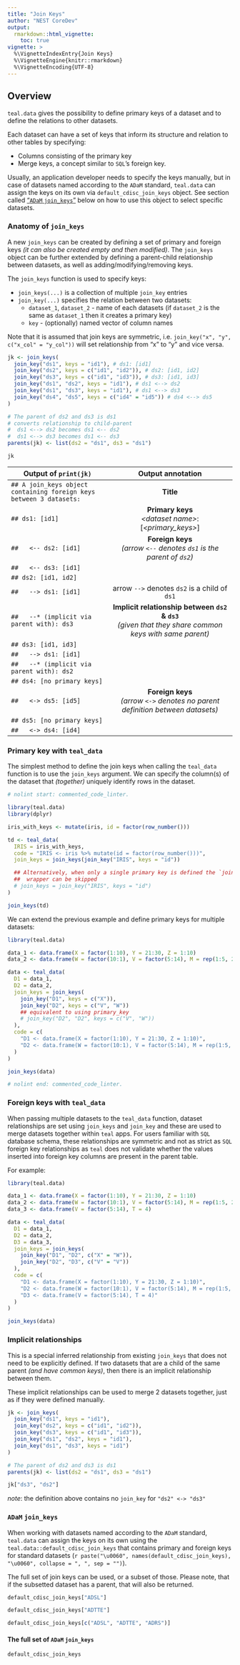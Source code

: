 ```yaml
---
title: "Join Keys"
author: "NEST CoreDev"
output: 
  rmarkdown::html_vignette:
    toc: true
vignette: >
  %\VignetteIndexEntry{Join Keys}
  %\VignetteEngine{knitr::rmarkdown}
  %\VignetteEncoding{UTF-8}
---
```


## Overview

`teal.data` gives the possibility to define primary keys of a dataset and to define the relations to other datasets.

Each dataset can have a set of keys that inform its structure and relation to other tables by specifying:

- Columns consisting of the primary key
- Merge keys, a concept similar to `SQL`'s foreign key.

Usually, an application developer needs to specify the keys manually, but in case of datasets named according to the `ADaM` standard, `teal.data` can assign the keys on its own via `default_cdisc_join_keys` object.
See section called ["`ADaM` `join_keys`"](#adam-join_keys) below on how to use this object to select specific datasets.

### Anatomy of `join_keys`

A new `join_keys` can be created by defining a set of primary and foreign keys _(it can also be created empty and then modified)_.
The `join_keys` object can be further extended by defining a parent-child relationship between datasets, as well as adding/modifying/removing keys.

The `join_keys` function is used to specify keys:

- `join_keys(...)` is a collection of multiple `join_key` entries
- `join_key(...)` specifies the relation between two datasets:
  - `dataset_1`, `dataset_2` - name of each datasets (if `dataset_2` is the same as `dataset_1` then it creates a primary key)
  - `key` - (optionally) named vector of column names

Note that it is assumed that join keys are symmetric, i.e. `join_key("x", "y", c("x_col" = "y_col"))` will set relationship from "x" to "y" and vice versa.

```r
jk <- join_keys(
  join_key("ds1", keys = "id1"), # ds1: [id1]
  join_key("ds2", keys = c("id1", "id2")), # ds2: [id1, id2]
  join_key("ds3", keys = c("id1", "id3")), # ds3: [id1, id3]
  join_key("ds1", "ds2", keys = "id1"), # ds1 <--> ds2
  join_key("ds1", "ds3", keys = "id1"), # ds1 <--> ds3
  join_key("ds4", "ds5", keys = c("id4" = "id5")) # ds4 <--> ds5
)

# The parent of ds2 and ds3 is ds1
# converts relationship to child-parent
#  ds1 <--> ds2 becomes ds1 <-- ds2
#  ds1 <--> ds3 becomes ds1 <-- ds3
parents(jk) <- list(ds2 = "ds1", ds3 = "ds1")

jk
```

| Output of `print(jk)`              | Output annotation                    |
| ---------------------------------- |:----------------------------------------:|
| `## A join_keys object containing foreign keys between 3 datasets:` |  **Title** |
| `## ds1: [id1]`                |  **Primary keys**<br />_\<dataset name\>_: [_\<primary_keys\>_]                                          | 
| `##   <-- ds2: [id1]`          | **Foreign keys**<br /> _(arrow `<--` denotes `ds1` is the parent of `ds2`)_                    | 
| `##   <-- ds3: [id1]`          |                                                                               | 
| `## ds2: [id1, id2]`           |                                                                               | 
| `##   --> ds1: [id1]`          | arrow `-->` denotes `ds2` is a child of `ds1`                                                                              | 
| `##   --* (implicit via parent with): ds3` |  **Implicit relationship between `ds2` & `ds3`**<br />_(given that they share common keys with same parent)_    |
| `## ds3: [id1, id3]`           |                                                                               | 
| `##   --> ds1: [id1]`          |                                                                               | 
| `##   --* (implicit via parent with): ds2` |                                                                               | 
| `## ds4: [no primary keys]`    |                                                                               | 
| `##   <-> ds5: [id5]`          |  **Foreign keys** <br />_(arrow `<->` denotes no parent definition between datasets)_      | 
| `## ds5: [no primary keys]`    |                                                                               | 
| `##   <-> ds4: [id4] `         |                                                                               | 

### Primary key with `teal_data`

The simplest method to define the join keys when calling the `teal_data` function is to use the `join_keys` argument.
We can specify the column(s) of the dataset that _(together)_ uniquely identify rows in the dataset.

```r
# nolint start: commented_code_linter.
```

```r
library(teal.data)
library(dplyr)

iris_with_keys <- mutate(iris, id = factor(row_number()))

td <- teal_data(
  IRIS = iris_with_keys,
  code = "IRIS <- iris %>% mutate(id = factor(row_number()))",
  join_keys = join_keys(join_key("IRIS", keys = "id"))

  ## Alternatively, when only a single primary key is defined the `join_keys()`
  ##  wrapper can be skipped
  # join_keys = join_key("IRIS", keys = "id")
)

join_keys(td)
```

We can extend the previous example and define primary keys for multiple datasets:

```r
library(teal.data)

data_1 <- data.frame(X = factor(1:10), Y = 21:30, Z = 1:10)
data_2 <- data.frame(W = factor(10:1), V = factor(5:14), M = rep(1:5, 2))

data <- teal_data(
  D1 = data_1,
  D2 = data_2,
  join_keys = join_keys(
    join_key("D1", keys = c("X")),
    join_key("D2", keys = c("V", "W"))
    ## equivalent to using primary_key
    # join_key("D2", "D2", keys = c("V", "W"))
  ),
  code = c(
    "D1 <- data.frame(X = factor(1:10), Y = 21:30, Z = 1:10)",
    "D2 <- data.frame(W = factor(10:1), V = factor(5:14), M = rep(1:5, 2))"
  )
)

join_keys(data)
```

```r
# nolint end: commented_code_linter.
```

### Foreign keys with `teal_data`

When passing multiple datasets to the `teal_data` function, dataset relationships are set using `join_keys` and `join_key` and these are used to merge datasets together within `teal` apps.
For users familiar with `SQL` database schema, these relationships are symmetric and not as strict as `SQL` foreign key relationships as `teal` does not validate whether the values inserted into foreign key columns are present in the parent table.

For example:

```r
library(teal.data)

data_1 <- data.frame(X = factor(1:10), Y = 21:30, Z = 1:10)
data_2 <- data.frame(W = factor(10:1), V = factor(5:14), M = rep(1:5, 2))
data_3 <- data.frame(V = factor(5:14), T = 4)

data <- teal_data(
  D1 = data_1,
  D2 = data_2,
  D3 = data_3,
  join_keys = join_keys(
    join_key("D1", "D2", c("X" = "W")),
    join_key("D2", "D3", c("V" = "V"))
  ),
  code = c(
    "D1 <- data.frame(X = factor(1:10), Y = 21:30, Z = 1:10)",
    "D2 <- data.frame(W = factor(10:1), V = factor(5:14), M = rep(1:5, 2))",
    "D3 <- data.frame(V = factor(5:14), T = 4)"
  )
)

join_keys(data)
```

### Implicit relationships

This is a special inferred relationship from existing `join_keys` that does not need to be explicitly defined.
If two datasets that are a child of the same parent _(and have common keys)_, then there is an implicit relationship between them.

These implicit relationships can be used to merge 2 datasets together, just as if they were defined manually.

```r
jk <- join_keys(
  join_key("ds1", keys = "id1"),
  join_key("ds2", keys = c("id1", "id2")),
  join_key("ds3", keys = c("id1", "id3")),
  join_key("ds1", "ds2", keys = "id1"),
  join_key("ds1", "ds3", keys = "id1")
)

# The parent of ds2 and ds3 is ds1
parents(jk) <- list(ds2 = "ds1", ds3 = "ds1")

jk["ds3", "ds2"]
```

_note_: the definition above contains no `join_key` for `"ds2" <-> "ds3"`

### `ADaM` `join_keys`

When working with datasets named according to the `ADaM` standard, `teal.data` can assign the keys on its own using the `teal.data::default_cdisc_join_keys` that contains primary and foreign keys for standard datasets (`r paste("\u0060", names(default_cdisc_join_keys), "\u0060", collapse = ", ", sep = "")`).

The full set of join keys can be used, or a subset of those.
Please note, that if the subsetted dataset has a parent, that will also be returned.

```r
default_cdisc_join_keys["ADSL"]

default_cdisc_join_keys["ADTTE"]

default_cdisc_join_keys[c("ADSL", "ADTTE", "ADRS")]
```

#### The full set of `ADaM` `join_keys`

```r
default_cdisc_join_keys
```


